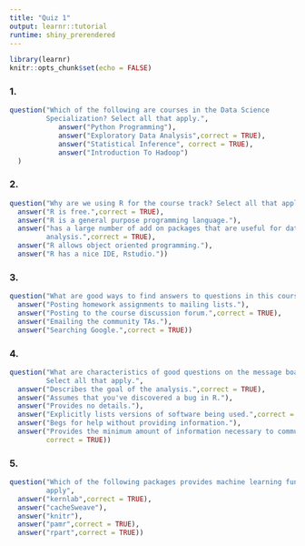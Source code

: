 ```yaml
---
title: "Quiz 1"
output: learnr::tutorial
runtime: shiny_prerendered
---
```


```r
library(learnr)
knitr::opts_chunk$set(echo = FALSE)
```
<style>
  body {
    text-align: justify
    }
</style>

### 1.

```r
question("Which of the following are courses in the Data Science
         Specialization? Select all that apply.",
            answer("Python Programming"),
            answer("Exploratory Data Analysis",correct = TRUE),
            answer("Statistical Inference", correct = TRUE),
            answer("Introduction To Hadoop")
  )
```

### 2.

```r
question("Why are we using R for the course track? Select all that apply.",
  answer("R is free.",correct = TRUE),
  answer("R is a general purpose programming language."),
  answer("has a large number of add on packages that are useful for data
         analysis.",correct = TRUE),
  answer("R allows object oriented programming."),
  answer("R has a nice IDE, Rstudio."))
```

### 3.

```r
question("What are good ways to find answers to questions in this course track? Select all that apply.",
  answer("Posting homework assignments to mailing lists."),
  answer("Posting to the course discussion forum.",correct = TRUE),
  answer("Emailing the community TAs."),
  answer("Searching Google.",correct = TRUE))
```

### 4.

```r
question("What are characteristics of good questions on the message boards?
         Select all that apply.",
  answer("Describes the goal of the analysis.",correct = TRUE),
  answer("Assumes that you've discovered a bug in R."),
  answer("Provides no details."),
  answer("Explicitly lists versions of software being used.",correct = TRUE),
  answer("Begs for help without providing information."),
  answer("Provides the minimum amount of information necessary to communicate the problem.",
         correct = TRUE))
```

### 5.

```r
question("Which of the following packages provides machine learning functionality? Select all that
         apply",
  answer("kernlab",correct = TRUE),
  answer("cacheSweave"),
  answer("knitr"),
  answer("pamr",correct = TRUE),
  answer("rpart",correct = TRUE))
```